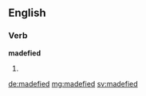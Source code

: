 ==English==

===Verb===
'''madefied'''

# {{past of|madefy}}

[[de:madefied]]
[[mg:madefied]]
[[sv:madefied]]
